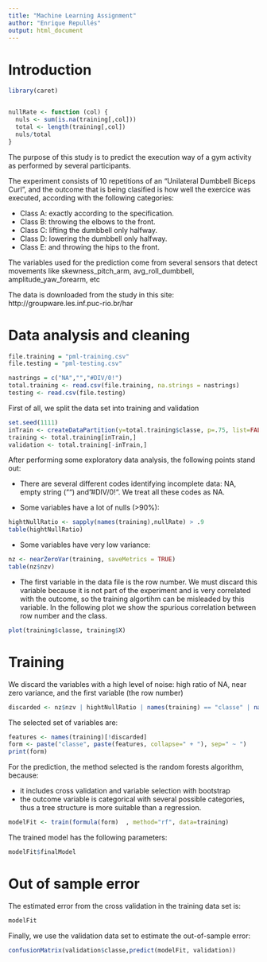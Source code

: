 ```yaml
---
title: "Machine Learning Assignment"
author: "Enrique Repullés"
output: html_document
---
```



# Introduction
```r
library(caret)


nullRate <- function (col) {
  nuls <- sum(is.na(training[,col]))
  total <- length(training[,col])
  nuls/total
}
```


The purpose of this study is to predict the execution way of a gym activity as performed by several participants.

The experiment consists of 10 repetitions of an "Unilateral Dumbbell Biceps Curl", and the outcome that is being clasified is how well the exercice was executed, according with the following categories: 

- Class A: exactly according to the specification. 
- Class B: throwing the elbows to the front. 
- Class C: lifting the dumbbell only halfway. 
- Class D: lowering the dumbbell only halfway. 
- Class E: and throwing the hips to the front. 

The variables used for the prediction come from several sensors that detect movements like skewness_pitch_arm, avg_roll_dumbbell, amplitude_yaw_forearm, etc

The data is downloaded from the study in this site:  http://groupware.les.inf.puc-rio.br/har 

 
# Data analysis and cleaning

```r
file.training = "pml-training.csv"
file.testing = "pml-testing.csv"

nastrings = c("NA","","#DIV/0!")
total.training <- read.csv(file.training, na.strings = nastrings)
testing <- read.csv(file.testing)
```

First of all, we split the data set into training and validation
```r
set.seed(1111)
inTrain <- createDataPartition(y=total.training$classe, p=.75, list=FALSE)
training <- total.training[inTrain,]
validation <- total.training[-inTrain,]

```

After performing some exploratory data analysis, the following points stand out:

- There are several different codes identifying incomplete data: NA, empty string ("") and "#DIV/0!". We treat all these codes as NA. 

- Some variables have a lot of nulls (>90%): 

```r
hightNullRatio <- sapply(names(training),nullRate) > .9
table(hightNullRatio)
```

- Some variables have very low variance: 
```r

nz <- nearZeroVar(training, saveMetrics = TRUE)
table(nz$nzv)
```

- The first variable in the data file is the row number. We must discard this variable because it is not part of the experiment and is very correlated with the outcome, so the training algortihm can be misleaded by this variable.  In the following plot we show the spurious correlation between row number and the class.

```r
plot(training$classe, training$X)
```


# Training

We discard the variables with a high level of noise: high ratio of NA, near zero variance, and the first variable (the row number)

```r
discarded <- nz$nzv | hightNullRatio | names(training) == "classe" | names(training) == "X"

```

The selected set of variables are:

```r
features <- names(training)[!discarded]
form <- paste("classe", paste(features, collapse=" + "), sep=" ~ ")
print(form)
```

For the prediction, the method selected is the random forests algorithm, because:  

- it includes cross validation and variable selection with bootstrap 
- the outcome variable is categorical with several possible categories, thus a tree structure is more suitable than a regression.  

```r
modelFit <- train(formula(form)  , method="rf", data=training)
```

The trained model has the following parameters:

```r
modelFit$finalModel
```


# Out of sample error
The estimated error from the cross validation in the training data set is: 
```r
modelFit
```

Finally, we use the validation data set to estimate the out-of-sample error:
```r
confusionMatrix(validation$classe,predict(modelFit, validation))

```





